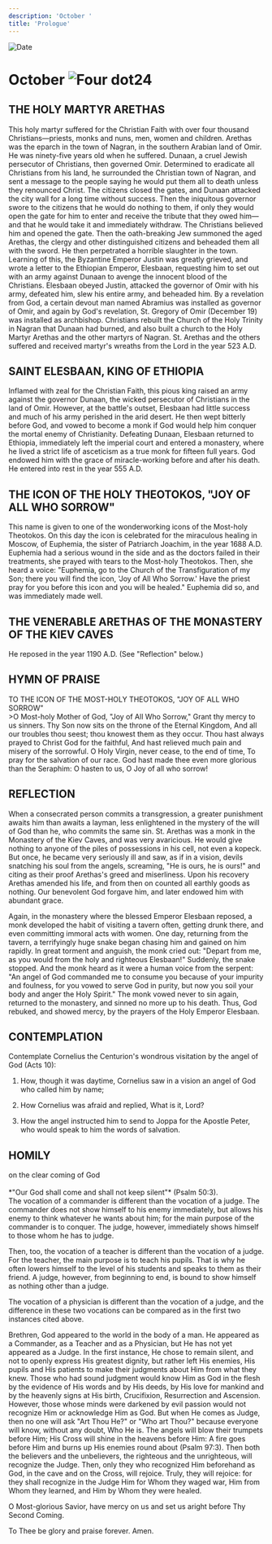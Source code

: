 ```yaml
---
description: 'October '
title: 'Prologue'
---
```


<RunningHead />
<Image src="/title-imprint.png" height={68} width={50} alt="Date" className="title-imprint"/>

# <div id="date">October <Image className="four-dot" src="/four-dot.png" height={15} width={15} alt="Four dot" />24</div>

## THE HOLY MARTYR ARETHAS

This holy martyr suffered for the Christian Faith with over four thousand Christians—priests, monks and nuns, men, women and children. Arethas was the eparch in the town of Nagran, in the southern Arabian land of Omir. He was ninety-five years old when he suffered. Dunaan, a cruel Jewish persecutor of Christians, then governed Omir. Determined to eradicate all Christians from his land, he surrounded the Christian town of Nagran, and sent a message to the people saying he would put them all to death unless they renounced Christ. The citizens closed the gates, and Dunaan attacked the city wall for a long time without success. Then the iniquitous governor swore to the citizens that he would do nothing to them, if only they would open the gate for him to enter and receive the tribute that they owed him—and that he would take it and immediately withdraw. The Christians believed him and opened the gate. Then the oath-breaking Jew summoned the aged Arethas, the clergy and other distinguished citizens and beheaded them all with the sword. He then perpetrated a horrible slaughter in the town. Learning of this, the Byzantine Emperor Justin was greatly grieved, and wrote a letter to the Ethiopian Emperor, Elesbaan, requesting him to set out with an army against Dunaan to avenge the innocent blood of the Christians. Elesbaan obeyed Justin, attacked the governor of Omir with his army, defeated him, slew his entire army, and beheaded him. By a revelation from God, a certain devout man named Abramius was installed as governor of Omir, and again by God's revelation, St. Gregory of Omir (December 19) was installed as archbishop. Christians rebuilt the Church of the Holy Trinity in Nagran that Dunaan had burned, and also built a church to the Holy Martyr Arethas and the other martyrs of Nagran. St. Arethas and the others suffered and received martyr's wreaths from the Lord in the year 523 A.D.

## SAINT ELESBAAN, KING OF ETHIOPIA

Inflamed with zeal for the Christian Faith, this pious king raised an army against the governor Dunaan, the wicked persecutor of Christians in the land of Omir. However, at the battle's outset, Elesbaan had little success and much of his army perished in the arid desert. He then wept bitterly before God, and vowed to become a monk if God would help him conquer the mortal enemy of Christianity. Defeating Dunaan, Elesbaan returned to Ethiopia, immediately left the imperial court and entered a monastery, where he lived a strict life of asceticism as a true monk for fifteen full years. God endowed him with the grace of miracle-working before and after his death. He entered into rest in the year 555 A.D.

## THE ICON OF THE HOLY THEOTOKOS, "JOY OF ALL WHO SORROW"

This name is given to one of the wonderworking icons of the Most-holy Theotokos. On this day the icon is celebrated for the miraculous healing in Moscow, of Euphemia, the sister of Patriarch Joachim, in the year 1688 A.D. Euphemia had a serious wound in the side and as the doctors failed in their treatments, she prayed with tears to the Most-holy Theotokos. Then, she heard a voice: "Euphemia, go to the Church of the Transfiguration of my Son; there you will find the icon, 'Joy of All Who Sorrow.' Have the priest pray for you before this icon and you will be healed." Euphemia did so, and was immediately made well.

## THE VENERABLE ARETHAS OF THE MONASTERY OF THE KIEV CAVES

He reposed in the year 1190 A.D. (See "Reflection" below.)


## HYMN OF PRAISE
<div style={{textAlign:'center', color:'crimson', fontWeight:'bold'}}>
TO THE ICON OF THE MOST-HOLY THEOTOKOS, "JOY OF ALL WHO SORROW"
</div>
>O Most-holy Mother of God, "Joy of All Who Sorrow,"  
Grant thy mercy to us sinners.  
Thy Son now sits on the throne of the Eternal Kingdom,  
And all our troubles thou seest; thou knowest them as they occur.  
Thou hast always prayed to Christ God for the faithful,  
And hast relieved much pain and misery of the sorrowful.  
O Holy Virgin, never cease, to the end of time,  
To pray for the salvation of our race.  
God hast made thee even more glorious than the Seraphim:  
O hasten to us, O Joy of all who sorrow!  


## REFLECTION

When a consecrated person commits a transgression, a greater punishment awaits him than awaits a layman, less enlightened in the mystery of the will of God than he, who commits the same sin. St. Arethas was a monk in the Monastery of the Kiev Caves, and was very avaricious. He would give nothing to anyone of the piles of possessions in his cell, not even a kopeck. But once, he became very seriously ill and saw, as if in a vision, devils snatching his soul from the angels, screaming, "He is ours, he is ours!" and citing as their proof Arethas's greed and miserliness. Upon his recovery Arethas amended his life, and from then on counted all earthly goods as nothing. Our benevolent God forgave him, and later endowed him with abundant grace.

Again, in the monastery where the blessed Emperor Elesbaan reposed, a monk developed the habit of visiting a tavern often, getting drunk there, and even committing immoral acts with women. One day, returning from the tavern, a terrifyingly huge snake began chasing him and gained on him rapidly. In great torment and anguish, the monk cried out: "Depart from me, as you would from the holy and righteous Elesbaan!" Suddenly, the snake stopped. And the monk heard as it were a human voice from the serpent: "An angel of God commanded me to consume you because of your impurity and foulness, for you vowed to serve God in purity, but now you soil your body and anger the Holy Spirit." The monk vowed never to sin again, returned to the monastery, and sinned no more up to his death. Thus, God rebuked, and showed mercy, by the prayers of the Holy Emperor Elesbaan.


## CONTEMPLATION

Contemplate Cornelius the Centurion's wondrous visitation by the angel of God (Acts 10):

1. How, though it was daytime, Cornelius saw in a vision an angel of God who called him by name;

2. How Cornelius was afraid and replied, What is it, Lord?

3. How the angel instructed him to send to Joppa for the Apostle Peter, who would speak to him the words of salvation.


## HOMILY
<div style={{textAlign:'center', color:'crimson', fontWeight:'bold'}}>
on the clear coming of God
</div>
<br />
<div style={{textAlign:'right'}}>
*"Our God shall come and shall not keep silent"* (Psalm 50:3).
</div>
The vocation of a commander is different than the vocation of a judge. The commander does not show himself to his enemy immediately, but allows his enemy to think whatever he wants about him; for the main purpose of the commander is to conquer. The judge, however, immediately shows himself to those whom he has to judge. 

Then, too, the vocation of a teacher is different than the vocation of a judge. For the teacher, the main purpose is to teach his pupils. That is why he often lowers himself to the level of his students and speaks to them as their friend. A judge, however, from beginning to end, is bound to show himself as nothing other than a judge.

The vocation of a physician is different than the vocation of a judge, and the difference in these two vocations can be compared as in the first two instances cited above. 

Brethren, God appeared to the world in the body of a man. He appeared as a Commander, as a Teacher and as a Physician, but He has not yet appeared as a Judge. In the first instance, He chose to remain silent, and not to openly express His greatest dignity, but rather left His enemies, His pupils and His patients to make their judgments about Him from what they knew. Those who had sound judgment would know Him as God in the flesh by the evidence of His words and by His deeds, by His love for mankind and by the heavenly signs at His birth, Crucifixion, Resurrection and Ascension. However, those whose minds were darkened by evil passion would not recognize Him or acknowledge Him as God. But when He comes as Judge, then no one will ask "Art Thou He?" or "Who art Thou?" because everyone will know, without any doubt, Who He is. The angels will blow their trumpets before Him; His Cross will shine in the heavens before Him: A fire goes before Him and burns up His enemies round about (Psalm 97:3). Then both the believers and the unbelievers, the righteous and the unrighteous, will recognize the Judge. Then, only they who recognized Him beforehand as God, in the cave and on the Cross, will rejoice. Truly, they will rejoice: for they shall recognize in the Judge Him for Whom they waged war, Him from Whom they learned, and Him by Whom they were healed.

O Most-glorious Savior, have mercy on us and set us aright before Thy Second Coming.

To Thee be glory and praise forever. Amen.

